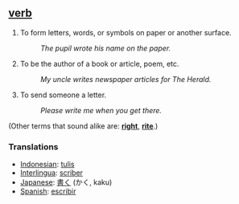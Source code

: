 ==[[verb]]==
#To form letters, words, or symbols on paper or another surface. 
#:''The pupil wrote his name on the paper.'' 
#To be the author of a book or article, poem, etc. 
#:''My uncle writes newspaper articles for The Herald.'' 
#To send someone a letter. 
#:''Please write me when you get there.''

(Other terms that sound alike are: '''[[right]]''', '''[[rite]]'''.)

===Translations===
*[[Indonesian]]: [[tulis]]
*[[Interlingua]]: [[scriber]]
*[[Japanese]]: [[書く]] (かく, kaku)
*[[Spanish]]: [[escribir]]